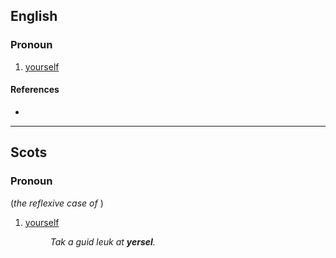 ==English==

===Pronoun===
{{en-pron|the reflexive case of|ye}}

# {{lb|en|Geordie}} [[yourself]]

====References====
* {{R:Dobson & Irwin Newcastle 1970}}

----

==Scots==

===Pronoun===
{{sco-pron}} (''the reflexive case of'' '''{{l|sco|ye}}''')

# [[yourself]]
#: ''Tak a guid leuk at '''yersel'''.''